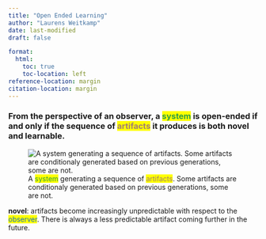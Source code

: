 ```yaml
---
title: "Open Ended Learning"
author: "Laurens Weitkamp"
date: last-modified
draft: false

format:
  html:
    toc: true
    toc-location: left
reference-location: margin
citation-location: margin
---
```



::: {.callout-note title="**Definition**" icon=false}
### From the perspective of an observer, a <mark style="color: #2f9e44!important">system</mark> is open-ended if and only if the sequence of <mark style="color: #a18072!important">artifacts</mark> it produces is both novel and learnable.
:::

![A <mark style="color: #2f9e44!important">system</mark> generating a sequence of <mark style="color: #a18072!important">artifacts</mark>. Some artifacts are conditionaly generated based on previous generations, some are not.](artefact_generating.png)


**novel**: artifacts become increasingly unpredictable with respect to the <mark style="color: #1971c2!important">observer</mark>. There is always a less predictable artifact coming further in the future.

